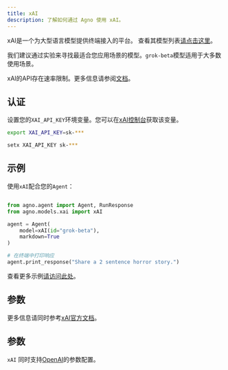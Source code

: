 ```yaml
---
title: xAI
description: 了解如何通过 Agno 使用 xAI。
---
```

xAI是一个为大型语言模型提供终端接入的平台。
查看其模型列表[请点击这里](https://docs.x.ai/docs/models)。

我们建议通过实验来寻找最适合您应用场景的模型。`grok-beta`模型适用于大多数使用场景。

xAI的API存在速率限制。更多信息请参阅[文档](https://docs.x.ai/docs/usage-tiers-and-rate-limits)。

## 认证

设置您的`XAI_API_KEY`环境变量。您可以在[xAI控制台](https://console.x.ai/)获取该变量。

<CodeGroup>

```bash Mac
export XAI_API_KEY=sk-***
```

```bash Windows
setx XAI_API_KEY sk-***
```

</CodeGroup>

## 示例

使用`xAI`配合您的`Agent`：

<CodeGroup>

```python agent.py

from agno.agent import Agent, RunResponse
from agno.models.xai import xAI

agent = Agent(
    model=xAI(id="grok-beta"),
    markdown=True
)

# 在终端中打印响应
agent.print_response("Share a 2 sentence horror story.")

```

</CodeGroup>

<Note> 查看更多示例[请访问此处](../examples/models/xai)。 </Note>

## 参数

更多信息请同时参考[xAI官方文档](https://docs.x.ai/docs)。

## 参数

<Snippet file="model-xai-params.mdx" />

`xAI` 同时支持[OpenAI](/reference/models/openai)的参数配置。